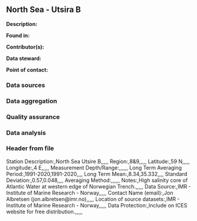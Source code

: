 ## North Sea - Utsira B

**Description:** 


**Found in:**

**Contributor(s):**

**Data steward:**

**Point of contact:**

### Data sources

### Data aggregation

### Quality assurance

### Data analysis

### Header from file
Station Description:,North Sea Utsire B,,,,,
Region:,8&9,,,,,
Latitude:,59 N,,,,,
Longitude:,4 E,,,,,
Measurement Depth/Range:,,,,,,
Long Term Averaging Period:,1991-2020,1991-2020,,,,
Long Term Mean:,8.34,35.332,,,,
Standard Deviation:,0.57,0.048,,,,
Averaging Method:,,,,,,
Notes:,High salinity core of Atlantic Water at western edge of Norwegian Trench.,,,,,
Data Source:,IMR - Institute of Marine Research - Norway,,,,,
Contact Name (email):,Jon Albretsen (jon.albretsen@imr.no),,,,,
Location of source datasets:,IMR - Institute of Marine Research - Norway,,,,,
Data Protection:,Include on ICES website for free distribution.,,,,,
